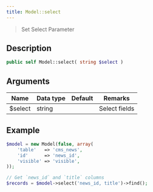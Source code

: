 ```yaml
---
title: Model::select
---
```


> Set Select Parameter

## Description

```php
public self Model::select( string $select )
```

## Arguments

| Name    | Data type | Default | Remarks       |
| ------- | --------- | ------- | ------------- |
| $select | string    |         | Select fields |


## Example

```php title="Controller"
$model = new Model(false, array(
    'table'   => 'cms_news',
    'id'      => 'news_id',
    'visible' => 'visible',
));

// Get `news_id` and `title` columns
$records = $model->select('news_id, title')->find();
```